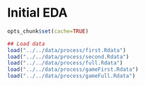 Initial EDA
===========

```r
opts_chunk$set(cache=TRUE)
```

```r
## Load data
load("../../data/process/first.Rdata")
load("../../data/process/second.Rdata")
load("../../data/process/full.Rdata")
load("../../data/process/gameFirst.Rdata")
load("../../data/process/gameFull.Rdata")
```
